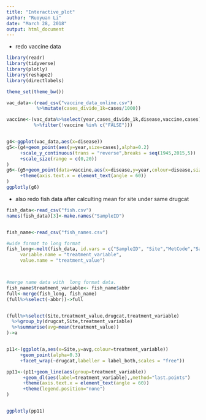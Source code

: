 ```yaml
---
title: "Interactive_plot"
author: "Ruoyuan Li"
date: "March 28, 2018"
output: html_document
---
```


* redo vaccine data 

```r
library(readr)
library(tidyverse)
library(plotly)
library(reshape2)
library(directlabels)

theme_set(theme_bw())

vac_data<-(read_csv("vaccine_data_online.csv")
           %>%mutate(cases_divide_1k=cases/1000))

vaccine<-(vac_data%>%select(year,cases_divide_1k,disease,vaccine,cases)
          %>%filter(!vaccine %in% c("FALSE")))


g4<-ggplot(vac_data,aes(x=disease))
g5<-(g4+geom_point(aes(y=year,size=cases),alpha=0.2)
     +scale_y_continuous(trans = "reverse",breaks = seq(1945,2015,5))
     +scale_size(range = c(0,20))
)  
g6<-(g5+geom_point(data=vaccine,aes(x=disease,y=year,colour=disease,size=cases),alpha=0.7)
     +theme(axis.text.x = element_text(angle = 60))
)
ggplotly(g6)
```

* also redo fish data after calculting mean for site under same drugcat

```r


fish_data<-read_csv("fish.csv")
names(fish_data)[3]<-make.names("SampleID")


fish_name<-read_csv("fish_names.csv")

#wide format to long format
fish_long<-melt(fish_data, id.vars = c("SampleID", "Site","MetCode","SamplerType"),
     variable.name = "treatment_variable", 
     value.name = "treatment_value")



#merge name data with  long format data.
fish_name$treatment_variable<- fish_name$abbr
full<-merge(fish_long, fish_name)
(full%>%select(-abbr))->full


(full%>%select(Site,treatment_value,drugcat,treatment_variable)
  %>%group_by(drugcat,Site,treatment_variable)
  %>%summarise(avg=mean(treatment_value))
)->a


p11<-(ggplot(a,aes(x=Site,y=avg,colour=treatment_variable))
     +geom_point(alpha=0.3)
     +facet_wrap(~drugcat,labeller = label_both,scales = "free"))

pp11<-(p11+geom_line(aes(group=treatment_variable))
      +geom_dl(aes(label=treatment_variable),,method="last.points")
      +theme(axis.text.x = element_text(angle = 60))
      +theme(legend.position="none")
)


ggplotly(pp11)
```


